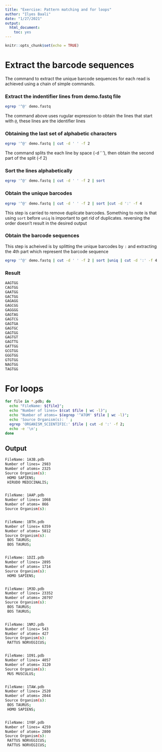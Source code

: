 ```yaml
---
title: "Exercise: Pattern matching and for loops"
author: "Ilyes Baali"
date: "1/27/2021"
output: 
  html_document: 
    toc: yes
---
```


```r
knitr::opts_chunk$set(echo = TRUE)
```

# Extract the barcode sequences
The command to extract the unique barcode sequences for each read is achieved using a chain of simple commands.

### Extract the indentifier lines from demo.fastq file
```bash
egrep '^@' demo.fastq
```
The command above uses rugular expression to obtain the lines that start with `@`, these lines are the identifier lines

### Obtaining the last set of alphabetic characters 

```bash
egrep '^@' demo.fastq | cut -d ' ' -f 2
```
The command splits the each line by space (-d ' '), then obtain the second part of the split (-f 2)

### Sort the lines alphabetically
```bash
egrep '^@' demo.fastq | cut -d ' ' -f 2 | sort
```

### Obtain the unique barcodes 
```bash
egrep '^@' demo.fastq | cut -d ' ' -f 2 | sort |cut -d ':' -f 4
```
This step is carried to remove duplicate barcodes. Something to note is that using `sort` before `uniq` is important to get rid of duplicates. reversing the order doesn't result in the desired output

### Obtain the barcode sequences
This step is acheived is by splitting the unique barcodes by `:` and extracting the 4th part which represent the barcode sequence
```bash
egrep '^@' demo.fastq | cut -d ' ' -f 2 | sort |uniq | cut -d ':' -f 4
```

### Result
```bash
AAGTGG
CAGTGG
GAATGG
GACTGG
GAGAGG
GAGCGG
GAGGGG
GAGTAG
GAGTCG
GAGTGA
GAGTGC
GAGTGG
GAGTGT
GAGTTG
GATTGG
GCGTGG
GGGTGG
GTGTGG
NAGTGG
TAGTGG
```


# For loops

```bash
for file in *.pdb; do 
  echo "FileName: ${file}"; 
  echo "Number of lines= $(cat $file | wc -l)"; 
  echo "Number of atoms= $(egrep '^ATOM' $file | wc -l)";
  echo 'Source Organism(s): ' ;
  egrep 'ORGANISM_SCIENTIFIC:' $file | cut -d ':' -f 2; 
  echo -e '\n';  
done
```

## Output
```bash
FileName: 1A3B.pdb
Number of lines= 2983
Number of atoms= 2325
Source Organism(s): 
 HOMO SAPIENS;                                   
 HIRUDO MEDICINALIS;                             


FileName: 1AAP.pdb
Number of lines= 1068
Number of atoms= 866
Source Organism(s): 


FileName: 1BTH.pdb
Number of lines= 6359
Number of atoms= 5812
Source Organism(s): 
 BOS TAURUS;                                     
 BOS TAURUS;                                     


FileName: 1DZI.pdb
Number of lines= 2895
Number of atoms= 1714
Source Organism(s): 
 HOMO SAPIENS;                                   


FileName: 1M3D.pdb
Number of lines= 23352
Number of atoms= 20797
Source Organism(s): 
 BOS TAURUS;                                     
 BOS TAURUS;                                     


FileName: 1NMJ.pdb
Number of lines= 543
Number of atoms= 427
Source Organism(s): 
 RATTUS NORVEGICUS;                              


FileName: 1O91.pdb
Number of lines= 4057
Number of atoms= 3120
Source Organism(s): 
 MUS MUSCULUS;                                   


FileName: 1TAW.pdb
Number of lines= 2520
Number of atoms= 2044
Source Organism(s): 
 BOS TAURUS;                                     
 HOMO SAPIENS;                                   


FileName: 1Y0F.pdb
Number of lines= 4259
Number of atoms= 2800
Source Organism(s): 
 RATTUS NORVEGICUS;                              
 RATTUS NORVEGICUS;
 
```
